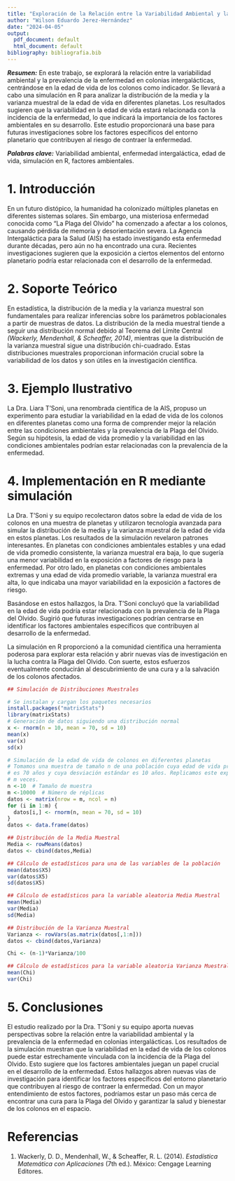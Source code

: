 ```yaml
---
title: "Exploración de la Relación entre la Variabilidad Ambiental y la Prevalencia de una Enfermedad en Colonias Intergalácticas"
author: "Wilson Eduardo Jerez-Hernández"
date: "2024-04-05"
output:
  pdf_document: default
  html_document: default
bibliography: bibliografia.bib
---
```

**_Resumen:_** En este trabajo, se explorará la relación entre la variabilidad ambiental y la prevalencia de la enfermedad en colonias intergalácticas, centrándose en la edad de vida de los colonos como indicador. Se llevará a cabo una simulación en R para analizar la distribución de la media y la varianza muestral de la edad de vida en diferentes planetas. Los resultados sugieren que la variabilidad en la edad de vida estará relacionada con la incidencia de la enfermedad, lo que indicará la importancia de los factores ambientales en su desarrollo. Este estudio proporcionará una base para futuras investigaciones sobre los factores específicos del entorno planetario que contribuyen al riesgo de contraer la enfermedad.


**_Palabras clave:_** 
Variabilidad ambiental, enfermedad intergaláctica, edad de vida, simulación en R, factores ambientales.

# 1. Introducción

En un futuro distópico, la humanidad ha colonizado múltiples planetas en diferentes sistemas solares. Sin embargo, una misteriosa enfermedad conocida como "La Plaga del Olvido" ha comenzado a afectar a los colonos, causando pérdida de memoria y desorientación severa. La Agencia Intergaláctica para la Salud (AIS) ha estado investigando esta enfermedad durante décadas, pero aún no ha encontrado una cura. Recientes investigaciones sugieren que la exposición a ciertos elementos del entorno planetario podría estar relacionada con el desarrollo de la enfermedad.

# 2. Soporte Teórico

En estadística, la distribución de la media y la varianza muestral son fundamentales para realizar inferencias sobre los parámetros poblacionales a partir de muestras de datos. La distribución de la media muestral tiende a seguir una distribución normal debido al Teorema del Límite Central _(Wackerly, Mendenhall, & Scheaffer, 2014)_, mientras que la distribución de la varianza muestral sigue una distribución chi-cuadrado. Estas distribuciones muestrales proporcionan información crucial sobre la variabilidad de los datos y son útiles en la investigación científica. 


# 3. Ejemplo Ilustrativo

La Dra. Liara T'Soni, una renombrada científica de la AIS, propuso un experimento para estudiar la variabilidad en la edad de vida de los colonos en diferentes planetas como una forma de comprender mejor la relación entre las condiciones ambientales y la prevalencia de la Plaga del Olvido. Según su hipótesis, la edad de vida promedio y la variabilidad en las condiciones ambientales podrían estar relacionadas con la prevalencia de la enfermedad.

# 4. Implementación en R mediante simulación

La Dra. T'Soni y su equipo recolectaron datos sobre la edad de vida de los colonos en una muestra de planetas y utilizaron tecnología avanzada para simular la distribución de la media y la varianza muestral de la edad de vida en estos planetas. Los resultados de la simulación revelaron patrones interesantes. En planetas con condiciones ambientales estables y una edad de vida promedio consistente, la varianza muestral era baja, lo que sugería una menor variabilidad en la exposición a factores de riesgo para la enfermedad. Por otro lado, en planetas con condiciones ambientales extremas y una edad de vida promedio variable, la varianza muestral era alta, lo que indicaba una mayor variabilidad en la exposición a factores de riesgo.

Basándose en estos hallazgos, la Dra. T'Soni concluyó que la variabilidad en la edad de vida podría estar relacionada con la prevalencia de la Plaga del Olvido. Sugirió que futuras investigaciones podrían centrarse en identificar los factores ambientales específicos que contribuyen al desarrollo de la enfermedad.

La simulación en R proporcionó a la comunidad científica una herramienta poderosa para explorar esta relación y abrir nuevas vías de investigación en la lucha contra la Plaga del Olvido. Con suerte, estos esfuerzos eventualmente conducirán al descubrimiento de una cura y a la salvación de los colonos afectados.

```r
## Simulación de Distribuciones Muestrales

# Se instalan y cargan los paquetes necesarios
install.packages("matrixStats")
library(matrixStats)
# Generación de datos siguiendo una distribución normal
x <- rnorm(n = 10, mean = 70, sd = 10)
mean(x)
var(x)
sd(x)

# Simulación de la edad de vida de colonos en diferentes planetas
# Tomamos una muestra de tamaño n de una población cuya edad de vida promedio
# es 70 años y cuya desviación estándar es 10 años. Replicamos este experimento
# m veces.
n <-10  # Tamaño de muestra
m <-10000  # Número de réplicas
datos <- matrix(nrow = m, ncol = n)
for (i in 1:m) {
  datos[i,] <- rnorm(n, mean = 70, sd = 10)
}
datos <- data.frame(datos)

## Distribución de la Media Muestral
Media <- rowMeans(datos)
datos <- cbind(datos,Media)

## Cálculo de estadísticos para una de las variables de la población
mean(datos$X5)
var(datos$X5)
sd(datos$X5)

## Cálculo de estadísticos para la variable aleatoria Media Muestral
mean(Media)
var(Media)
sd(Media)

## Distribución de la Varianza Muestral
Varianza <- rowVars(as.matrix(datos[,1:n]))
datos <- cbind(datos,Varianza)

Chi <- (n-1)*Varianza/100

## Cálculo de estadísticos para la variable aleatoria Varianza Muestral
mean(Chi)
var(Chi)
```
# 5. Conclusiones

El estudio realizado por la Dra. T'Soni y su equipo aporta nuevas perspectivas sobre la relación entre la variabilidad ambiental y la prevalencia de la enfermedad en colonias intergalácticas. Los resultados de la simulación muestran que la variabilidad en la edad de vida de los colonos puede estar estrechamente vinculada con la incidencia de la Plaga del Olvido. Esto sugiere que los factores ambientales juegan un papel crucial en el desarrollo de la enfermedad. Estos hallazgos abren nuevas vías de investigación para identificar los factores específicos del entorno planetario que contribuyen al riesgo de contraer la enfermedad. Con un mayor entendimiento de estos factores, podríamos estar un paso más cerca de encontrar una cura para la Plaga del Olvido y garantizar la salud y bienestar de los colonos en el espacio.

# Referencias

1. Wackerly, D. D., Mendenhall, W., & Scheaffer, R. L. (2014). *Estadística Matemática con Aplicaciones* (7th ed.). México: Cengage Learning Editores.


